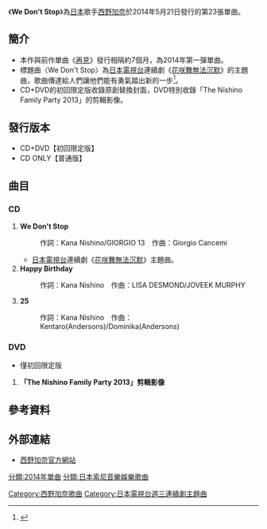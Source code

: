 {{Infobox Single 
| Name           = 再見
| Artist         = [[西野加奈|西野加奈]]
| Album          = 
| A-side         = 
| B-side         = 
| Released       = {{Start date|2014|5|21}}
| Format         = [[CD|CD]]<br />[[數位音樂下載|數位音樂下載]]
| Recorded       = 
| Genre          = [[J-POP|J-POP]]
| Length         = 
| Label          = [[SME_Records|SME Records]]
| Writer         = [[西野加奈|西野加奈]]
| Producer       =
| Certification  = 
| Chart position =
| Last single    = [[再見_(西野加奈單曲)|再見]]<br />（2013年）
| This single    = '''We Don't Stop'''<br/>（2014年）
| Next single    =  
| Misc           = 
}}
《'''We Don't Stop'''》為[[日本|日本]]歌手[[西野加奈|西野加奈]]於2014年5月21日發行的第23張單曲。

==簡介==
*本作與前作單曲《[[再見_(西野加奈單曲)|再見]]》發行相隔約7個月，為2014年第一彈單曲。
*標題曲〈We Don't Stop〉為[[日本電視台|日本電視台]]連續劇《[[花咲舞無法沉默|花咲舞無法沉默]]》的主題曲，歌曲傳達給人們讓他們能有勇氣踏出新的一步<ref name="23單曲">{{cite web |url=http://zasshi.news.yahoo.co.jp/article?a=20140523-00000335-orista-ent |title=<span lang=ja>西野カナ「楽しいことを想像し出すと止まらない」今年はハッピーソングを歌う！</span> |accessdate=2014-05-24 |language=ja |work= |publisher=<span lang=ja>オリスタ</span> |date=2014-05-24 |deadurl=yes |archiveurl=https://web.archive.org/web/20140525233431/http://zasshi.news.yahoo.co.jp/article?a=20140523-00000335-orista-ent |archivedate=2014-05-25 }}</ref>。
*CD+DVD的初回限定版收錄原創替換封面，DVD特別收錄「The Nishino Family Party 2013」的剪輯影像。

==發行版本==
*CD+DVD【初回限定版】
*CD ONLY【普通版】

==曲目==
===CD===
#'''We Don't Stop'''
#:作詞：Kana Nishino/GIORGIO 13　作曲：Giorgio Cancemi 
#*[[日本電視台|日本電視台]]連續劇《[[花咲舞無法沉默|花咲舞無法沉默]]》主題曲。
#'''Happy Birthday'''
#:作詞：Kana Nishino　作曲：LISA DESMOND/JOVEEK MURPHY 
#'''25'''
#:作詞：Kana Nishino　作曲：Kentaro(Andersons)/Dominika(Andersons)

===DVD===
*僅初回限定版
#'''「The Nishino Family Party 2013」剪輯影像'''

==參考資料==
{{Reflist}}

==外部連結==
*[http://www.nishinokana.com/ 西野加奈官方網站] {{Wayback|url=http://www.nishinokana.com/ |date=20201101101659 }}
{{西野加奈}}
{{日本電視台週三連續劇主題曲2010年代前半部|日本電視台週三連續劇主題曲2010年代前半部 = }}[[分類:2014年單曲|分類:2014年單曲]]
[[Category:西野加奈歌曲|Category:西野加奈歌曲]]
[[分類:日本索尼音樂娛樂歌曲|分類:日本索尼音樂娛樂歌曲]]
[[Category:日本電視台週三連續劇主題曲|Category:日本電視台週三連續劇主題曲]]